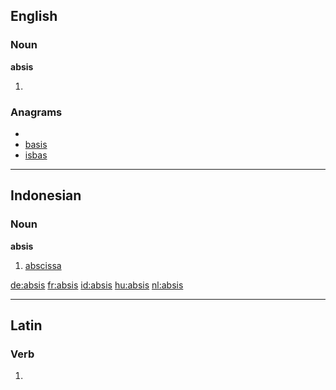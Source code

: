 ==English==

===Noun===
'''absis'''
# {{alternative spelling of|apsis}}

===Anagrams===
* {{alphagram|abiss}}
* [[basis#English|basis]]
* [[isbas#English|isbas]]


----

==Indonesian==

===Noun===
'''absis'''

# [[abscissa]]

[[de:absis]]
[[fr:absis]]
[[id:absis]]
[[hu:absis]]
[[nl:absis]]

----
==Latin==

===Verb===
{{la-verb-form|absīs}}

# {{conjugation of|absum|absum|2|s|pres|act|sub|lang=la}}
{{count page|[[Wiktionary:Page count]]}}
{{rfc-auto}}